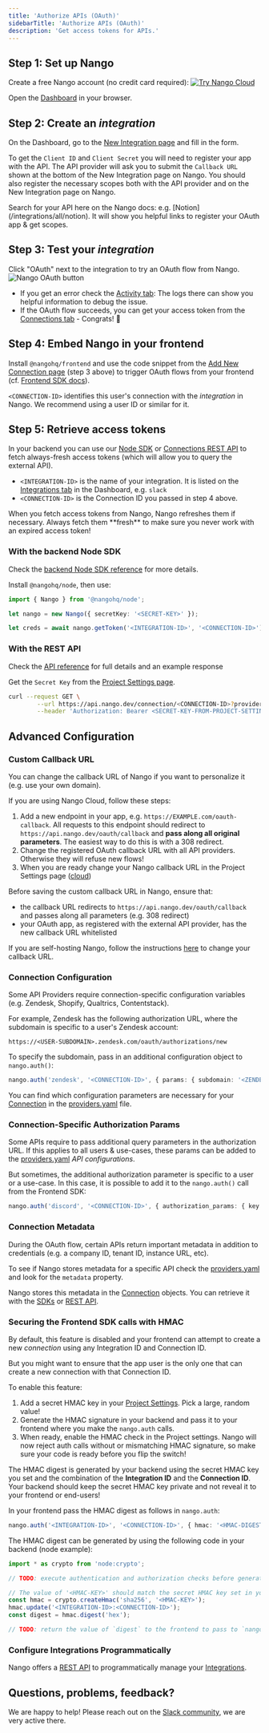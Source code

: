 ```yaml
---
title: 'Authorize APIs (OAuth)'
sidebarTitle: 'Authorize APIs (OAuth)'
description: 'Get access tokens for APIs.'
---
```


## Step 1: Set up Nango

Create a free Nango account (no credit card required):
[![Try Nango Cloud](/images/nango-deploy-button.svg)](https://app.nango.dev/signup)

Open the [Dashboard](https://app.nango.dev) in your browser.

## Step 2: Create an _integration_

On the Dashboard, go to the [New Integration page](https://app.nango.dev/integration/create) and fill in the form.

To get the `Client ID` and `Client Secret` you will need to register your app with the API. The API provider will ask you to submit the `Callback URL` shown at the bottom of the New Integration page on Nango. You should also register the necessary scopes both with the API provider and on the New Integration page on Nango. 

<Tip>
    Search for your API here on the Nango docs: e.g. [Notion](/integrations/all/notion).  
    It will show you helpful links to register your OAuth app & get scopes.
</Tip>

## Step 3: Test your _integration_

Click "OAuth" next to the integration to try an OAuth flow from Nango.
![Nango OAuth button](/images/quickstart/nango-oauth-button.png)

- If you get an error check the [Activity tab](https://app.nango.dev/activity): The logs there can show you helpful information to debug the issue.
- If the OAuth flow succeeds, you can get your access token from the [Connections tab](https://app.nango.dev/connections) - Congrats! 🎉

## Step 4: Embed Nango in your frontend

Install `@nangohq/frontend` and use the code snippet from the [Add New Connection page](https://app.nango.dev/connections/create) (step 3 above) to trigger OAuth flows from your frontend (cf. [Frontend SDK docs](/sdks/frontend)).

`<CONNECTION-ID>` identifies this user's connection with the _integration_ in Nango. We recommend using a user ID or similar for it.

## Step 5: Retrieve access tokens
In your backend you can use our [Node SDK](/sdks/node) or [Connections REST API](/api-reference/connection/get) to fetch always-fresh access tokens (which will allow you to query the external API).

-   `<INTEGRATION-ID>` is the name of your integration. It is listed on the [Integrations tab](https://app.nango.dev/integrations) in the Dashboard, e.g. `slack`
-   `<CONNECTION-ID>` is the Connection ID you passed in step 4 above.

<Tip>
    When you fetch access tokens from Nango, Nango refreshes them if necessary. Always fetch them **fresh** to make sure you never work with an expired access token!
</Tip>

### With the backend Node SDK

Check the [backend Node SDK reference](/sdks/node) for more details.

Install `@nangohq/node`, then use:

```ts
import { Nango } from '@nangohq/node';

let nango = new Nango({ secretKey: '<SECRET-KEY>' });

let creds = await nango.getToken('<INTEGRATION-ID>', '<CONNECTION-ID>');
```

### With the REST API

Check the [API reference](/api-reference/connection/get) for full details and an example response

Get the `Secret Key` from the [Project Settings page](https://app.nango.dev/project-settings).

```bash
curl --request GET \
        --url https://api.nango.dev/connection/<CONNECTION-ID>?provider_config_key=<INTEGRATION-ID> \
        --header 'Authorization: Bearer <SECRET-KEY-FROM-PROJECT-SETTINGS>'
```

## Advanced Configuration

### Custom Callback URL

You can change the callback URL of Nango if you want to personalize it (e.g. use your own domain).

If you are using Nango Cloud, follow these steps:

1. Add a new endpoint in your app, e.g. `https://EXAMPLE.com/oauth-callback`. All requests to this endpoint should redirect to `https://api.nango.dev/oauth/callback` and **pass along all original parameters**. The easiest way to do this is with a 308 redirect.
2. Change the registered OAuth callback URL with all API providers. Otherwise they will refuse new flows!
3. When you are ready change your Nango callback URL in the Project Settings page ([cloud](https://app.nango.dev/project-settings))

<Warning>
Before saving the custom callback URL in Nango, ensure that:

-   the callback URL redirects to `https://api.nango.dev/oauth/callback` and passes along all parameters (e.g. 308 redirect)
-   your OAuth app, as registered with the external API provider, has the new callback URL whitelisted

</Warning>

If you are self-hosting Nango, follow the instructions [here](/self-host/instructions) to change your callback URL.

### Connection Configuration

Some API Providers require connection-specific configuration variables (e.g. Zendesk, Shopify, Qualtrics, Contentstack).

For example, Zendesk has the following authorization URL, where the subdomain is specific to a user's Zendesk account:

```
https://<USER-SUBDOMAIN>.zendesk.com/oauth/authorizations/new
```

To specify the subdomain, pass in an additional configuration object to `nango.auth()`:

```typescript
nango.auth('zendesk', '<CONNECTION-ID>', { params: { subdomain: '<ZENDESK-SUBDOMAIN>' } });
```

You can find which configuration parameters are necessary for your [Connection](/core-concepts#connections) in the [providers.yaml](https://nango.dev/providers.yaml) file.

### Connection-Specific Authorization Params

Some APIs require to pass additional query parameters in the authorization URL. If this applies to all users & use-cases, these params can be added to the [providers.yaml](https://nango.dev/providers.yaml) _API configurations_. 

But sometimes, the additional authorization parameter is specific to a user or a use-case. In this case, it is possible to add it to the `nango.auth()` call from the Frontend SDK:

```typescript
nango.auth('discord', '<CONNECTION-ID>', { authorization_params: { key: 'value' } });
```

### Connection Metadata

During the OAuth flow, certain APIs return important metadata in addition to credentials (e.g. a company ID, tenant ID, instance URL, etc).

To see if Nango stores metadata for a specific API check the [providers.yaml](https://nango.dev/providers.yaml) and look for the `metadata` property.

Nango stores this metadata in the [Connection](/core-concepts#connections) objects. You can retrieve it with the [SDKs](/sdks) or [REST API](/api-reference).

### Securing the Frontend SDK calls with HMAC

By default, this feature is disabled and your frontend can attempt to create a new _connection_ using any Integration ID and Connection ID.

But you might want to ensure that the app user is the only one that can create a new connection with that Connection ID.

To enable this feature:
1. Add a secret HMAC key in your [Project Settings](https://app.nango.dev/project-settings). Pick a large, random value!
2. Generate the HMAC signature in your backend and pass it to your frontend where you make the `nango.auth` calls.
2. When ready, enable the HMAC check in the Project settings. Nango will now reject auth calls without or mismatching HMAC signature, so make sure your code is ready before you flip the switch! 

The HMAC digest is generated by your backend using the secret HMAC key you set and the combination of the **Integration ID** and the **Connection ID**. Your backend should keep the secret HMAC key private and not reveal it to your frontend or end-users!

In your frontend pass the HMAC digest as follows in `nango.auth`:

```ts
nango.auth('<INTEGRATION-ID>', '<CONNECTION-ID>', { hmac: '<HMAC-DIGEST>' });
```

The HMAC digest can be generated by using the following code in your backend (node example):

```js
import * as crypto from 'node:crypto';

// TODO: execute authentication and authorization checks before generating the HMAC digest.

// The value of '<HMAC-KEY>' should match the secret HMAC key set in your project settings.
const hmac = crypto.createHmac('sha256', '<HMAC-KEY>');
hmac.update('<INTEGRATION-ID>:<CONNECTION-ID>');
const digest = hmac.digest('hex');

// TODO: return the value of `digest` to the frontend to pass to `nango.auth`.
```

### Configure Integrations Programmatically

Nango offers a [REST API](/api-reference/integration/list) to programmatically manage your [Integrations](/core-concepts#integrations).

## Questions, problems, feedback?

We are happy to help! Please reach out on the [Slack community](https://nango.dev/slack), we are very active there.
